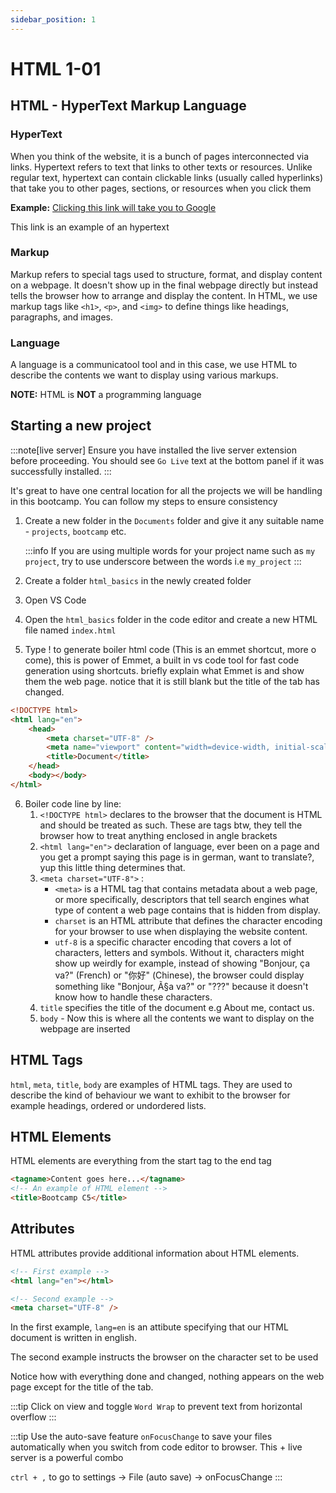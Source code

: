 ```yaml
---
sidebar_position: 1
---
```


# HTML 1-01

## HTML - HyperText Markup Language

### HyperText

When you think of the website, it is a bunch of pages interconnected via links. Hypertext refers to text that links to other texts or resources. Unlike regular text, hypertext can contain clickable links (usually called hyperlinks) that take you to other pages, sections, or resources when you click them

**Example:**
[Clicking this link will take you to Google](https://www.google.com)

This link is an example of an hypertext

### Markup

Markup refers to special tags used to structure, format, and display content on a webpage. It doesn't show up in the final webpage directly but instead tells the browser how to arrange and display the content. In HTML, we use markup tags like `<h1>`, `<p>`, and `<img>` to define things like headings, paragraphs, and images.

### Language

A language is a communicatool tool and in this case, we use HTML to describe the contents we want to display using various markups.

**NOTE:** HTML is **NOT** a programming language

## Starting a new project

:::note[live server]
Ensure you have installed the live server extension before proceeding. You should see `Go Live` text at the bottom panel if it was successfully installed.
:::

It's great to have one central location for all the projects we will be handling in this bootcamp. You can follow my steps to ensure consistency

1. Create a new folder in the `Documents` folder and give it any suitable name - `projects`, `bootcamp` etc.

    :::info
    If you are using multiple words for your project name such as `my project`, try to use underscore between the words i.e `my_project`
    :::

2. Create a folder `html_basics` in the newly created folder
3. Open VS Code
4. Open the `html_basics` folder in the code editor and create a new HTML file named `index.html`
5. Type ! to generate boiler html code (This is an emmet shortcut, more o come), this is power of Emmet, a built in vs code tool for fast code generation using shortcuts. briefly explain what Emmet is and show them the web page. notice that it is still blank but the title of the tab has changed.

```html title="/html_basics/index.html"
<!DOCTYPE html>
<html lang="en">
    <head>
        <meta charset="UTF-8" />
        <meta name="viewport" content="width=device-width, initial-scale=1.0" />
        <title>Document</title>
    </head>
    <body></body>
</html>
```

6. Boiler code line by line:
    1. `<!DOCTYPE html>` declares to the browser that the document is HTML and should be treated as such. These are tags btw, they tell the browser how to treat anything enclosed in angle brackets
    2. `<html lang="en">` declaration of language, ever been on a page and you get a prompt saying this page is in german, want to translate?, yup this little thing determines that.
    3. `<meta charset="UTF-8">` :
        - `<meta>` is a HTML tag that contains metadata about a web page, or more specifically, descriptors that tell search engines what type of content a web page contains that is hidden from display.
        - `charset` is an HTML attribute that defines the character encoding for your browser to use when displaying the website content.
        - `utf-8` is a specific character encoding that covers a lot of characters, letters and symbols. Without it, characters might show up weirdly for example, instead of showing "Bonjour, ça va?" (French) or "你好" (Chinese), the browser could display something like "Bonjour, Ã§a va?" or "???" because it doesn't know how to handle these characters.
    4. `title` specifies the title of the document e.g About me, contact us.
    5. `body` - Now this is where all the contents we want to display on the webpage are inserted

## HTML Tags

`html`, `meta`, `title`, `body` are examples of HTML tags. They are used to describe the kind of behaviour we want to exhibit to the browser for example headings, ordered or undordered lists.

## HTML Elements

HTML elements are everything from the start tag to the end tag

```html
<tagname>Content goes here...</tagname>
<!-- An example of HTML element -->
<title>Bootcamp C5</title>
```

## Attributes

HTML attributes provide additional information about HTML elements.

```html
<!-- First example -->
<html lang="en"></html>

<!-- Second example -->
<meta charset="UTF-8" />
```

In the first example, `lang=en` is an attibute specifying that our HTML document is written in english.

The second example instructs the browser on the character set to be used

Notice how with everything done and changed, nothing appears on the web page except for the title of the tab.

:::tip
Click on view and toggle `Word Wrap` to prevent text from horizontal overflow
:::

:::tip
Use the auto-save feature `onFocusChange` to save your files automatically when you switch from code editor to browser. This + live server is a powerful combo

`ctrl + ,` to go to settings → File (auto save) → onFocusChange
:::
